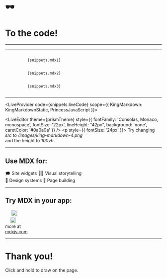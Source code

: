 

# 🕶️

# To the code!

---

<KingMarkdown codeSnippet={snippets.jsx1} />

---

<Appear>
  <Horizontal>
    <div>
      <KingMarkdown height="50vh" hoverable={false} />
    </div>
    <div>
      <Box>
        <Code>
          {snippets.mdx1}
        </Code>
      </Box>
    </div>
  </Horizontal>
  <Horizontal>
    <div>
      <KingMarkdown height="75vh" hoverable={false} />
    </div>
    <div>
      <Box>
        <Code>
          {snippets.mdx2}
        </Code>
      </Box>
    </div>
  </Horizontal>
  <Horizontal>
    <div>
      <KingMarkdown height="75vh" src="/images/king-markdown-2.png" hoverable={false} />
    </div>
    <div>
      <Box>
        <Code>
          {snippets.mdx3}
        </Code>
      </Box>
    </div>
  </Horizontal>
</Appear>

---

<LiveProvider
    code={snippets.liveCode}
    scope={{ KingMarkdown: KingMarkdownStatic, PrincessJavaScript }}>
  <Horizontal width="90vw">
    <LivePreview />
    <div>
      <Box>
        <LiveEditor theme={prismTheme} style={{ 
          fontFamily: 'Consolas, Monaco, monospace',
          fontSize: '22px', lineHeight: "42px",
          background: 'none', caretColor: '#0a0a0a' }} />
      </Box>
      <p style={{ fontSize: '24px' }}>
        Try changing <i>src</i> to <i>/images/king-markdown-4.png</i><br/>
        and the height to <i>100vh</i>.
      </p>
    </div>
  </Horizontal>
</LiveProvider>

---

## Use MDX for:

<Spacer height="10vh" />

<Horizontal width="80vw">
  <div>
    🗯️ Site widgets
    <Spacer height="5vh" />
    👨‍🎨 Visual storytelling
  </div>
  <div>
    💅 Design systems
    <Spacer height="5vh" />
    🚜 Page building
  </div>
</Horizontal>

---

## Try MDX in your app:

<Spacer height="10vh" />

<Horizontal width="90vw">
  <div>
    <img src="/images/gatsby-logo.png" width="15vw" />
    <Spacer height="5vh" />
    <img src="/images/parcel-logo.png" width="20vw" />
  </div>
  <div>
    <img src="/images/nextjs-logo.png" width="12vw" />
    <Spacer height="5vh" />
    <img src="/images/webpack-logo.png" width= "18vw" />
  </div>
  <div>
    more at <br/>
    <a href="https://mdxjs.com/">mdxjs.com</a>
  </div>
</Horizontal>

---

<Drawable color="#ce4999" width={20}>

# Thank you!

<div style={{ fontSize: "24px" }}>
  Click and hold to draw on the page.
</div>

</Drawable>